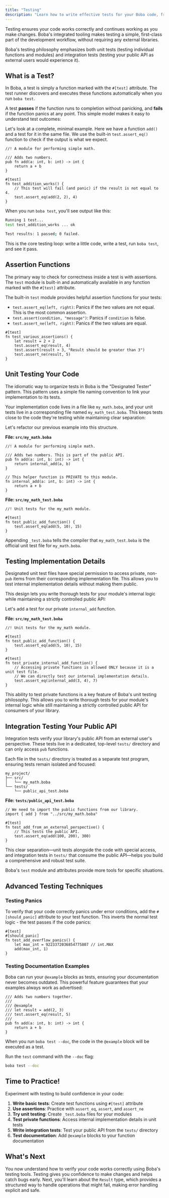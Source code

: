 ```yaml
---
title: "Testing"
description: "Learn how to write effective tests for your Boba code, from simple functions to your private implementation details."
---
```


Testing ensures your code works correctly and continues working as you make changes. Boba's integrated tooling makes testing a simple, first-class part of the development workflow, without requiring any external libraries.

Boba's testing philosophy emphasizes both unit tests (testing individual functions and modules) and integration tests (testing your public API as external users would experience it).

## What is a Test?

In Boba, a test is simply a function marked with the `#[test]` attribute. The test runner discovers and executes these functions automatically when you run `boba test`.

A test **passes** if the function runs to completion without panicking, and **fails** if the function panics at any point. This simple model makes it easy to understand test outcomes:

Let's look at a complete, minimal example. Here we have a function `add()` and a test for it in the same file. We use the built-in `test.assert_eq()` function to check if the output is what we expect.

```boba
//! A module for performing simple math.

/// Adds two numbers.
pub fn add(a: int, b: int) -> int {
    return a + b
}

#[test]
fn test_addition_works() {
    // This test will fail (and panic) if the result is not equal to 4.
    test.assert_eq(add(2, 2), 4)
}
```

When you run `boba test`, you'll see output like this:

```sh
Running 1 test...
test test_addition_works ... ok

Test results: 1 passed; 0 failed.
```

This is the core testing loop: write a little code, write a test, run `boba test`, and see it pass.

## Assertion Functions

The primary way to check for correctness inside a test is with assertions. The `test` module is built-in and automatically available in any function marked with the `#[test]` attribute.

The built-in `test` module provides helpful assertion functions for your tests:

- `test.assert_eq(left, right)`: Panics if the two values are not equal. This is the most common assertion.
- `test.assert(condition, "message")`: Panics if `condition` is false.
- `test.assert_ne(left, right)`: Panics if the two values are equal.

```boba
#[test]
fn test_various_assertions() {
    let result = 2 + 2
    test.assert_eq(result, 4)
    test.assert(result > 3, "Result should be greater than 3")
    test.assert_ne(result, 5)
}
```

## Unit Testing Your Code

The idiomatic way to organize tests in Boba is the "Designated Tester" pattern. This pattern uses a simple file naming convention to link your implementation to its tests.

Your implementation code lives in a file like `my_math.boba`, and your unit tests live in a corresponding file named `my_math_test.boba`. This keeps tests close to the code they're testing while maintaining clear separation:

Let's refactor our previous example into this structure.

**File: `src/my_math.boba`**
```boba
//! A module for performing simple math.

/// Adds two numbers. This is part of the public API.
pub fn add(a: int, b: int) -> int {
    return internal_add(a, b)
}

// This helper function is PRIVATE to this module.
fn internal_add(a: int, b: int) -> int {
    return a + b
}
```

**File: `src/my_math_test.boba`**
```boba
//! Unit tests for the my_math module.

#[test]
fn test_public_add_function() {
    test.assert_eq(add(5, 10), 15)
}
```

Appending `_test.boba` tells the compiler that `my_math_test.boba` is the official unit test file for `my_math.boba`.

## Testing Implementation Details

Designated unit test files have special permission to access private, non-`pub` items from their corresponding implementation file. This allows you to test internal implementation details without making them public.

This design lets you write thorough tests for your module's internal logic while maintaining a strictly controlled public API:

Let's add a test for our private `internal_add` function.

**File: `src/my_math_test.boba`**
```boba
//! Unit tests for the my_math module.

#[test]
fn test_public_add_function() {
    test.assert_eq(add(5, 10), 15)
}

#[test]
fn test_private_internal_add_function() {
    // Accessing private functions is allowed ONLY because it is a unit test file.
    // We can directly test our internal implementation details.
    test.assert_eq(internal_add(3, 4), 7)
}
```

This ability to test private functions is a key feature of Boba's unit testing philosophy. This allows you to write thorough tests for your module's internal logic while still maintaining a strictly controlled public API for consumers of your library.

## Integration Testing Your Public API

Integration tests verify your library's public API from an external user's perspective. These tests live in a dedicated, top-level `tests/` directory and can only access `pub` functions.

Each file in the `tests/` directory is treated as a separate test program, ensuring tests remain isolated and focused:

```
my_project/
├── src/
│   └── my_math.boba
└── tests/
    └── public_api_test.boba
```

**File: `tests/public_api_test.boba`**
```boba
// We need to import the public functions from our library.
import { add } from "../src/my_math.boba"

#[test]
fn test_add_from_an_external_perspective() {
    // This tests the public API.
    test.assert_eq(add(100, 200), 300)
}
```

This clear separation—unit tests alongside the code with special access, and integration tests in `tests/` that consume the public API—helps you build a comprehensive and robust test suite.

Boba's `test` module and attributes provide more tools for specific situations.

## Advanced Testing Techniques

### Testing Panics

To verify that your code correctly panics under error conditions, add the `#[should_panic]` attribute to your test function. This inverts the normal test logic - the test passes if the code panics:

```boba
#[test]
#[should_panic]
fn test_add_overflow_panics() {
    let max_int = 9223372036854775807 // int.MAX
    add(max_int, 1)
}
```

### Testing Documentation Examples

Boba can run your `@example` blocks as tests, ensuring your documentation never becomes outdated. This powerful feature guarantees that your examples always work as advertised:

```boba
/// Adds two numbers together.
///
/// @example
/// let result = add(2, 3)
/// test.assert_eq(result, 5)
///
pub fn add(a: int, b: int) -> int {
    return a + b
}
```

When you run `boba test --doc`, the code in the `@example` block will be executed as a test.

Run the `test` command with the `--doc` flag:

```sh
boba test --doc
```

## Time to Practice!

Experiment with testing to build confidence in your code:

1. **Write basic tests**: Create test functions using `#[test]` attribute
2. **Use assertions**: Practice with `assert_eq`, `assert`, and `assert_ne`
3. **Try unit testing**: Create `_test.boba` files for your modules
4. **Test private functions**: Access internal implementation details in unit tests
5. **Write integration tests**: Test your public API from the `tests/` directory
6. **Test documentation**: Add `@example` blocks to your function documentation

## What's Next

You now understand how to verify your code works correctly using Boba's testing tools. Testing gives you confidence to make changes and helps catch bugs early. Next, you'll learn about the `Result` type, which provides a structured way to handle operations that might fail, making error handling explicit and safe.

